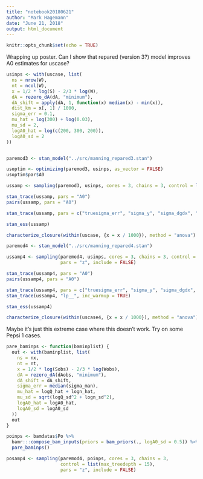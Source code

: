 ```yaml
---
title: "notebook20180621"
author: "Mark Hagemann"
date: "June 21, 2018"
output: html_document
---
```


```r
knitr::opts_chunk$set(echo = TRUE)
```

Wrapping up poster. Can I show that repared (version 3?) model improves A0 estimates for uscase?

```r
usinps <- with(uscase, list(
  ns = nrow(W),
  nt = ncol(W),
  x = 1/2 * log(S) - 2/3 * log(W),
  dA = rezero_dA(dA, "minimum"),
  dA_shift = apply(dA, 1, function(x) median(x) - min(x)),
  dist_km = x[, 1] / 1000,
  sigma_err = 0.1,
  mu_hat = log(300) + log(0.03),
  mu_sd = 2,
  logA0_hat = log(c(200, 300, 200)),
  logA0_sd = 2
))



```



```r
paremod3 <- stan_model("../src/manning_repared3.stan")

usoptim <- optimizing(paremod3, usinps, as_vector = FALSE)
usoptim$par$A0

ussamp <- sampling(paremod3, usinps, cores = 3, chains = 3, control = list(max_treedepth = 15))

stan_trace(ussamp, pars = "A0")
pairs(ussamp, pars = "A0")

stan_trace(ussamp, pars = c("truesigma_err", "sigma_y", "sigma_dgdx", "sigma_nubar", "nubar", "mu_y"))

stan_ess(ussamp)

characterize_closure(within(uscase, {x = x / 1000}), method = "anova")
```

```r
paremod4 <- stan_model("../src/manning_repared4.stan")

ussamp4 <- sampling(paremod4, usinps, cores = 3, chains = 3, control = list(max_treedepth = 15),
                    pars = "z", include = FALSE)

stan_trace(ussamp4, pars = "A0")
pairs(ussamp4, pars = "A0")

stan_trace(ussamp4, pars = c("truesigma_err", "sigma_y", "sigma_dgdx", "mu_y"))
stan_trace(ussamp4, "lp__", inc_warmup = TRUE)

stan_ess(ussamp4)

characterize_closure(within(uscase4, {x = x / 1000}), method = "anova")
```

Maybe it's just this extreme case where this doesn't work. Try on some Pepsi 1 cases.

```r

pare_baminps <- function(baminplist) {
  out <- with(baminplist, list(
    ns = nx,
    nt = nt,
    x = 1/2 * log(Sobs) - 2/3 * log(Wobs),
    dA = rezero_dA(dAobs, "minimum"),
    dA_shift = dA_shift,
    sigma_err = median(sigma_man),
    mu_hat = logQ_hat + logn_hat,
    mu_sd = sqrt(logQ_sd^2 + logn_sd^2),
    logA0_hat = logA0_hat,
    logA0_sd = logA0_sd
  ))
  out
}

poinps <- bamdatas$Po %>% 
  bamr:::compose_bam_inputs(priors = bam_priors(., logA0_sd = 0.5)) %>% 
  pare_baminps()

posamp4 <- sampling(paremod4, poinps, cores = 3, chains = 3, 
                    control = list(max_treedepth = 15),
                    pars = "z", include = FALSE)
```

